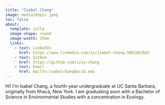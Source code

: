 ```yaml
---
title: "Isabel Chang"
image: media/mypic.jpeg
toc: false
about:
  template: jolla
  image-shape: round
  image-width: 25em
  links:
    - text: LinkedIn
      href: https://www.linkedin.com/in/isabel-chang-5061662b0/
    - text: GitHub
      href: https://github.com/izzy-chang
    - text: Email
      href: mailto:isabelchang@ucsb.edu
---
```


Hi! I'm Isabel Chang, a fourth-year undergraduate at UC Santa Barbara, originally from Ithaca, New York. I am graduating soon with a Bachelor of Science in Environmental Studies with a concentration in Ecology.
